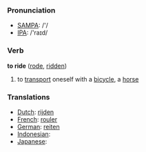 === Pronunciation ===
*[[w:SAMPA|SAMPA]]: /'/
*[[w:IPA|IPA]]: /'raɪd/

=== Verb ===

'''to ride''' ([[rode]], [[ridden]])

# to [[transport]] oneself with a [[bicycle]], a [[horse]]

=== Translations ===
*[[Dutch]]: [[rijden]]
*[[French]]: [[rouler]]
*[[German]]: [[reiten]]
*[[Indonesian]]: [[]]
*[[Japanese]]: [[]]